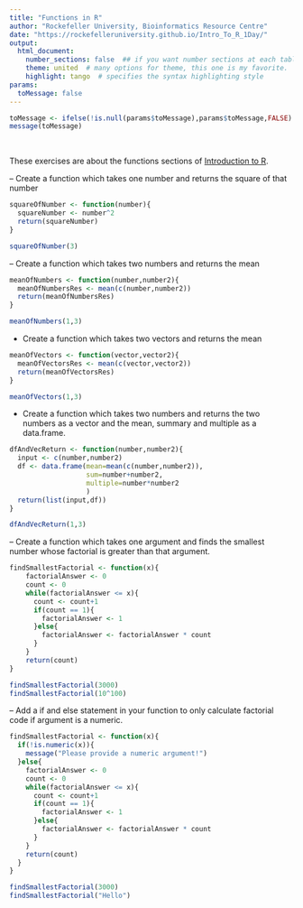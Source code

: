 ```yaml
---
title: "Functions in R"
author: "Rockefeller University, Bioinformatics Resource Centre"
date: "https://rockefelleruniversity.github.io/Intro_To_R_1Day/"
output: 
  html_document:
    number_sections: false  ## if you want number sections at each table header
    theme: united  # many options for theme, this one is my favorite.
    highlight: tango  # specifies the syntax highlighting style
params:
  toMessage: false    
---
```


```r
toMessage <- ifelse(!is.null(params$toMessage),params$toMessage,FALSE)
message(toMessage)
```


<p>&nbsp;</p>
These exercises are about the functions sections of [Introduction to R](https://rockefelleruniversity.github.io/Intro_To_R_1Day/). 

-- Create a function which takes one number and returns the square of that number

```r
squareOfNumber <- function(number){
  squareNumber <- number^2
  return(squareNumber)
}

squareOfNumber(3)
```

-- Create a function which takes two numbers and returns the mean

```r
meanOfNumbers <- function(number,number2){
  meanOfNumbersRes <- mean(c(number,number2))
  return(meanOfNumbersRes)
}

meanOfNumbers(1,3)
```

- Create a function which takes two vectors and returns the mean

```r
meanOfVectors <- function(vector,vector2){
  meanOfVectorsRes <- mean(c(vector,vector2))
  return(meanOfVectorsRes)
}

meanOfVectors(1,3)
```

- Create a function which takes two numbers and returns the two numbers as a vector and the mean, summary and multiple as a data.frame.

```r
dfAndVecReturn <- function(number,number2){
  input <- c(number,number2)
  df <- data.frame(mean=mean(c(number,number2)),
                   sum=number+number2,
                   multiple=number*number2
                   )
  return(list(input,df))
}

dfAndVecReturn(1,3)
```



-- Create a function which takes one argument and finds the smallest number whose factorial is greater than that argument.

```r
findSmallestFactorial <- function(x){
    factorialAnswer <- 0
    count <- 0
    while(factorialAnswer <= x){
      count <- count+1
      if(count == 1){
        factorialAnswer <- 1
      }else{
        factorialAnswer <- factorialAnswer * count 
      }
    }
    return(count)
}

findSmallestFactorial(3000)
findSmallestFactorial(10^100)
```


-- Add a if and else statement in your function to only calculate factorial code if argument is a numeric.

```r
findSmallestFactorial <- function(x){
  if(!is.numeric(x)){
    message("Please provide a numeric argument!")
  }else{
    factorialAnswer <- 0
    count <- 0
    while(factorialAnswer <= x){
      count <- count+1
      if(count == 1){
        factorialAnswer <- 1
      }else{
        factorialAnswer <- factorialAnswer * count 
      }
    }
    return(count)
  }
}

findSmallestFactorial(3000)
findSmallestFactorial("Hello")
```

